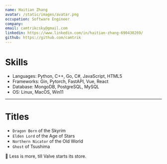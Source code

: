 ```yaml
---
name: Haitian Zhang
avatar: /static/images/avatar.png
occupation: Software Engineer
company:
email: camtrikcsky@gmail.com
linkedin: https://www.linkedin.com/in/haitian-zhang-690430269/
github: https://github.com/camtrik
---
```


#

# Skills

- Languages: Python, C++, Go, C#, JavaScript, HTML5
- Frameworks: Gin, Pytorch, FastAPI, Vue, React
- Database: MongoDB, PostgreSQL, MySQL
- OS: Linux, MacOS, Win11

---

# Titles

- `Dragon Born` of the Skyrim
- `Elden Lord` of the Age of Stars
- `Northern Nicator` of the Old World
- `Ghost` of Tsushima

📖 Less is more, till Valve starts its store.
